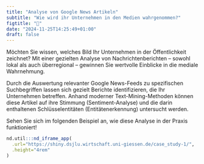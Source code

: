 ```yaml
---
title: "Analyse von Google News Artikeln"
subtitle: "Wie wird ihr Unternehmen in den Medien wahrgenommen?"
figtitle: "📰"
date: "2024-11-25T14:25:49+01:00"
draft: false
---
```


Möchten Sie wissen, welches Bild Ihr Unternehmen in der Öffentlichkeit zeichnet? Mit einer gezielten Analyse von Nachrichtenberichten – sowohl lokal als auch überregional – gewinnen Sie wertvolle Einblicke in die mediale Wahrnehmung.

Durch die Auswertung relevanter Google News-Feeds zu spezifischen Suchbegriffen lassen sich gezielt Berichte identifizieren, die Ihr Unternehmen betreffen. Anhand moderner Text-Mining-Methoden können diese Artikel auf ihre Stimmung (Sentiment-Analyse) und die darin enthaltenen Schlüsselentitäten (Entitätenerkennung) untersucht werden.

Sehen Sie sich im folgenden Beispiel an, wie diese Analyse in der Praxis funktioniert!

```r
nd.util:::nd_iframe_app(
  .url="https://shiny.dsjlu.wirtschaft.uni-giessen.de/case_study-1/", 
  .height="4rem"
)
```
